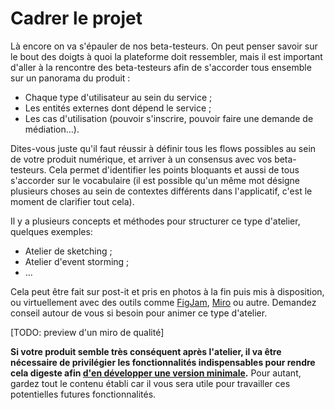 # Cadrer le projet

Là encore on va s'épauler de nos beta-testeurs. On peut penser savoir sur le bout des doigts à quoi la plateforme doit ressembler, mais il est important d'aller à la rencontre des beta-testeurs afin de s'accorder tous ensemble sur un panorama du produit :

- Chaque type d'utilisateur au sein du service ;
- Les entités externes dont dépend le service ;
- Les cas d'utilisation (pouvoir s'inscrire, pouvoir faire une demande de médiation…).

Dites-vous juste qu'il faut réussir à définir tous les flows possibles au sein de votre produit numérique, et arriver à un consensus avec vos beta-testeurs. Cela permet d'identifier les points bloquants et aussi de tous s'accorder sur le vocabulaire (il est possible qu'un même mot désigne plusieurs choses au sein de contextes différents dans l'applicatif, c'est le moment de clarifier tout cela).

Il y a plusieurs concepts et méthodes pour structurer ce type d'atelier, quelques exemples:

- Atelier de sketching ;
- Atelier d'event storming ;
- …

Cela peut être fait sur post-it et pris en photos à la fin puis mis à disposition, ou virtuellement avec des outils comme [FigJam](https://www.figma.com/figjam/), [Miro](https://miro.com/) ou autre. Demandez conseil autour de vous si besoin pour animer ce type d'atelier.

\[TODO: preview d'un miro de qualité\]

**Si votre produit semble très conséquent après l'atelier, il va être nécessaire de privilégier les fonctionnalités indispensables pour rendre cela digeste afin [d'en développer une version minimale](#produit-minimum-viable).** Pour autant, gardez tout le contenu établi car il vous sera utile pour travailler ces potentielles futures fonctionnalités.
